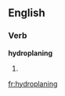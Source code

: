 ==English==
{{wikipedia|dab=hydroplaning}}
===Verb===
'''hydroplaning'''

# {{present participle of|hydroplane}}

[[fr:hydroplaning]]